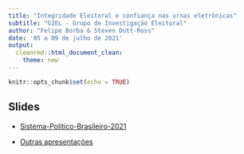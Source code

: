 ```yaml
---
title: "Integridade Eleitoral e confiança nas urnas eletrônicas"
subtitle: "GIEL - Grupo de Investigação Eleitoral"
author: "Felipe Borba & Steven Dutt-Ross"
date: '05 a 09 de julho de 2021'
output: 
  cleanrmd::html_document_clean:
    theme: new
---
```


```r
knitr::opts_chunk$set(echo = TRUE)
```

## Slides

- [Sistema-Politico-Brasileiro-2021](intro/index.html)

- [Outras apresentações](http://giel.uniriotec.br/?file=home)

